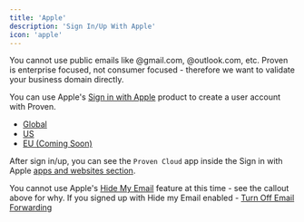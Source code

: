 ```yaml
---
title: 'Apple'
description: 'Sign In/Up With Apple'
icon: 'apple'
---
```


<Note>You cannot use public emails like @gmail.com, @outlook.com, etc. Proven is enterprise focused, not consumer focused - therefore we want to validate your business domain directly.</Note>

You can use Apple's [Sign in with Apple](https://support.apple.com/en-us/102609) product to create a user account with Proven. 

- [Global](https://console.proven.cloud/signin)
- [US](https://console.us.proven.cloud/signin)
- [EU (Coming Soon)](https://console.eu.proven.cloud/signin)

After sign in/up, you can see the `Proven Cloud` app inside the Sign in with Apple [apps and websites section](https://account.apple.com/account/manage).

<Warning>You cannot use Apple's [Hide My Email](https://support.apple.com/en-us/105078) feature at this time - see the callout above for why. If you signed up with Hide my Email enabled - [Turn Off Email Forwarding](https://support.apple.com/en-us/HT210426)</Warning>
